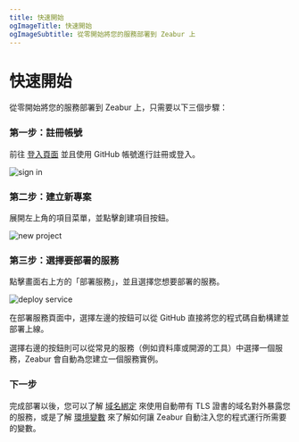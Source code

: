 ```yaml
---
title: 快速開始
ogImageTitle: 快速開始
ogImageSubtitle: 從零開始將您的服務部署到 Zeabur 上
---
```


# 快速開始

從零開始將您的服務部署到 Zeabur 上，只需要以下三個步驟：

### 第一步：註冊帳號

前往 [登入頁面](https://zeabur.com/login) 並且使用 GitHub 帳號進行註冊或登入。

![sign in](/sign-in-screenshot.png)

### 第二步：建立新專案

展開左上角的項目菜單，並點擊創建項目按鈕。

![new project](/create-project-screenshot.png)

### 第三步：選擇要部署的服務

點擊畫面右上方的「部署服務」，並且選擇您想要部署的服務。

![deploy service](/deploy-service-screenshot.png)

在部署服務頁面中，選擇左邊的按鈕可以從 GitHub 直接將您的程式碼自動構建並部署上線。

選擇右邊的按鈕則可以從常見的服務（例如資料庫或開源的工具）中選擇一個服務，Zeabur 會自動為您建立一個服務實例。

### 下一步

完成部署以後，您可以了解 [域名綁定](/zh-TW/deploy/domain-binding) 來使用自動帶有 TLS 證書的域名對外暴露您的服務，或是了解 [環境變數](/zh-TW/variables) 來了解如何讓 Zeabur 自動注入您的程式運行所需要的變數。
